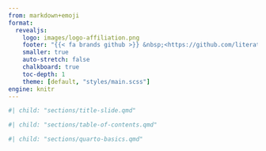 ```yaml
---
from: markdown+emoji
format:
  revealjs:
    logo: images/logo-affiliation.png
    footer: "{{< fa brands github >}} &nbsp;<https://github.com/literaturesynthesis/retrieving-fulltext>"
    smaller: true
    auto-stretch: false
    chalkboard: true
    toc-depth: 1
    theme: [default, "styles/main.scss"]
engine: knitr
---
```


<!-- Insert section 'Title slide' -->

```r
#| child: "sections/title-slide.qmd"
```


<!-- Insert section 'Table of contents' -->

```r
#| child: "sections/table-of-contents.qmd"
```


<!-- Insert section 'Quarto basics' -->

```r
#| child: "sections/quarto-basics.qmd"
```

